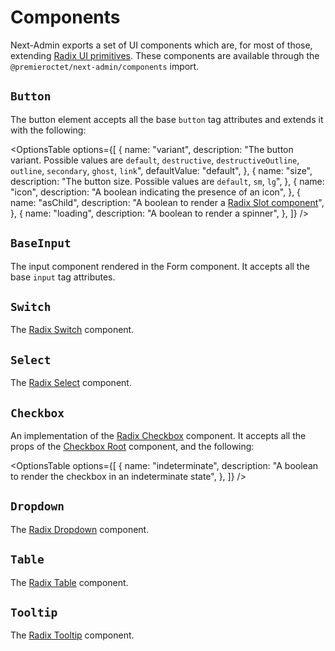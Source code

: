
# Components

Next-Admin exports a set of UI components which are, for most of those, extending [Radix UI primitives](https://www.radix-ui.com/primitives). These components are available through the `@premieroctet/next-admin/components` import.

## `Button`

The button element accepts all the base `button` tag attributes and extends it with the following:

<OptionsTable
  options={[
    {
      name: "variant",
      description:
        "The button variant. Possible values are `default`, `destructive`, `destructiveOutline`, `outline`, `secondary`, `ghost`, `link`",
      defaultValue: "default",
    },
    {
      name: "size",
      description: "The button size. Possible values are `default`, `sm`, `lg`",
    },
    {
      name: "icon",
      description: "A boolean indicating the presence of an icon",
    },
    {
      name: "asChild",
      description:
        "A boolean to render a [Radix Slot component](https://www.radix-ui.com/primitives/docs/utilities/slot)",
    },
    {
      name: "loading",
      description: "A boolean to render a spinner",
    },
  ]}
/>

## `BaseInput`

The input component rendered in the Form component. It accepts all the base `input` tag attributes.

## `Switch`

The [Radix Switch](https://www.radix-ui.com/primitives/docs/components/switch) component.

## `Select`

The [Radix Select](https://www.radix-ui.com/primitives/docs/components/select) component.

## `Checkbox`

An implementation of the [Radix Checkbox](https://www.radix-ui.com/primitives/docs/components/checkbox) component. It accepts all the props of the [Checkbox Root](https://www.radix-ui.com/primitives/docs/components/switch#root) component, and the following:

<OptionsTable
  options={[
    {
      name: "indeterminate",
      description: "A boolean to render the checkbox in an indeterminate state",
    },
  ]}
/>

## `Dropdown`

The [Radix Dropdown](https://www.radix-ui.com/primitives/docs/components/dropdown) component.

## `Table`

The [Radix Table](https://www.radix-ui.com/primitives/docs/components/table) component.

## `Tooltip`

The [Radix Tooltip](https://www.radix-ui.com/primitives/docs/components/tooltip) component.
